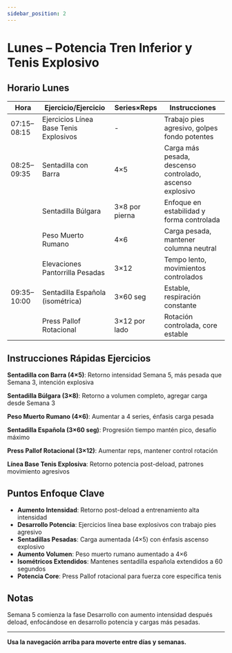 ```yaml
---
sidebar_position: 2
---
```



<WorkoutNav weekNumber={5} />

# Lunes – Potencia Tren Inferior y Tenis Explosivo

## Horario Lunes

| Hora | Ejercicio/Ejercicio | Series×Reps | Instrucciones |
|------|---------------|-----------|--------------|
| 07:15–08:15 | Ejercicios Línea Base Tenis Explosivos | - | Trabajo pies agresivo, golpes fondo potentes |
| 08:25–09:35 | Sentadilla con Barra | 4×5 | Carga más pesada, descenso controlado, ascenso explosivo |
| | Sentadilla Búlgara | 3×8 por pierna | Enfoque en estabilidad y forma controlada |
| | Peso Muerto Rumano | 4×6 | Carga pesada, mantener columna neutral |
| | Elevaciones Pantorrilla Pesadas | 3×12 | Tempo lento, movimientos controlados |
| 09:35–10:00 | Sentadilla Española (isométrica) | 3×60 seg | Estable, respiración constante |
| | Press Pallof Rotacional | 3×12 por lado | Rotación controlada, core estable |

## Instrucciones Rápidas Ejercicios

**Sentadilla con Barra (4×5)**: Retorno intensidad Semana 5, más pesada que Semana 3, intención explosiva

**Sentadilla Búlgara (3×8)**: Retorno a volumen completo, agregar carga desde Semana 3

**Peso Muerto Rumano (4×6)**: Aumentar a 4 series, énfasis carga pesada

**Sentadilla Española (3×60 seg)**: Progresión tiempo mantén pico, desafío máximo

**Press Pallof Rotacional (3×12)**: Aumentar reps, mantener control rotación

**Línea Base Tenis Explosiva**: Retorno potencia post-deload, patrones movimiento agresivos

## Puntos Enfoque Clave

- **Aumento Intensidad**: Retorno post-deload a entrenamiento alta intensidad
- **Desarrollo Potencia**: Ejercicios línea base explosivos con trabajo pies agresivo
- **Sentadillas Pesadas**: Carga aumentada (4×5) con énfasis ascenso explosivo
- **Aumento Volumen**: Peso muerto rumano aumentado a 4×6
- **Isométricos Extendidos**: Mantenes sentadilla española extendidos a 60 segundos
- **Potencia Core**: Press Pallof rotacional para fuerza core específica tenis

## Notas

Semana 5 comienza la fase Desarrollo con aumento intensidad después deload, enfocándose en desarrollo potencia y cargas más pesadas.

---

**Usa la navegación arriba para moverte entre días y semanas.**